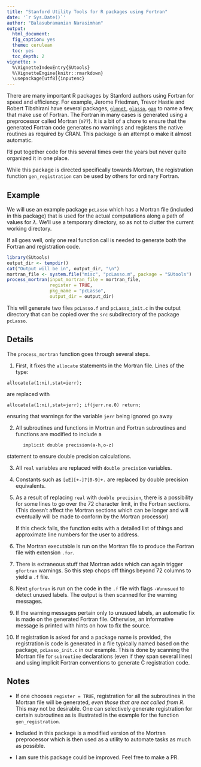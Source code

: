 ```yaml
---
title: "Stanford Utility Tools for R packages using Fortran"
date: '`r Sys.Date()`'
author: "Balasubramanian Narasimhan"
output:
  html_document:
  fig_caption: yes
  theme: cerulean
  toc: yes
  toc_depth: 2
vignette: >
  %\VignetteIndexEntry{SUtools}
  %\VignetteEngine{knitr::rmarkdown}
  \usepackage[utf8]{inputenc}
---
```


There are many important R packages by Stanford authors using Fortran
for speed and efficiency. For example, Jerome Friedman, Trevor Hastie
and Robert Tibshirani have several packages,
[`glmnet`](https://cran.r-project.org/package=glmnet),
[`glasso`](https://cran.r-project.org/package=glasso),
[`gam`](https://cran.r-project.org/package=gam) to name a few, that
make use of Fortran. The Fortran in many cases is generated using a
preprocessor called Mortran (`m77`). It is a bit of a chore to ensure
that the generated Fortran code generates no warnings and registers
the native routines as required by CRAN.  This package is an attempt o
make it almost automatic. 

I'd put together code for this several times over the years but never
quite organized it in one place. 

While this package is directed specifically towards Mortran, the
registration function `gen_registration` can be used by others for
ordinary Fortran.

## Example

We will use an example package `pcLasso` which has a Mortran file
(included in this package) that is used for the actual computations
along a path of values for $\lambda$.  We'll use a temporary
directory, so as not to clutter the current working directory.

If all goes well, only one real function call is needed to generate
both the Fortran and registration code. 

```r
library(SUtools)
output_dir <- tempdir()
cat("Output will be in", output_dir, "\n")
mortran_file <- system.file("misc", "pcLasso.m", package = "SUtools")
process_mortran(input_mortran_file = mortran_file,
                register = TRUE,
                pkg_name = "pcLasso",
                output_dir = output_dir)
```

This will generate two files `pcLasso.f` and `pcLasso_init.c` in the
output directory that can be copied over the `src` subdirectory of the
package `pcLasso`.

## Details

The `process_mortran` function goes through several steps.

1. First, it fixes the `allocate` statements in the Mortran
   file. Lines of the type: 
```
allocate(a(1:ni),stat=ierr);
``` 
are replaced with 
```
allocate(a(1:ni),stat=jerr); if(jerr.ne.0) return;
```
ensuring that warnings for the variable `jerr` being ignored go away

2. All subroutines and functions in Mortran and Fortran subroutines
   and functions are modified to include a 
```
      implicit double precision(a-h,o-z)
```
statement to ensure double precision calculations.

3. All `real` variables are replaced with `double precision`
   variables. 

4. Constants such as `[eE][+-]?[0-9]+.` are replaced by double
   precision equivalents. 

5. As a result of replacing `real` with `double precision`, there is a
   possibility for some lines to go over the 72 character limit,
   in the Fortran sections.  (This doesn't affect the Mortran sections
   which can be longer and will eventually will be made to conform by
   the Mortran processor)
   
   If this check fails, the function exits with a detailed list of
   things and approximate line numbers for the user to address.
   
6. The Mortran executable is run on the Mortran file to produce the
   Fortran file with extension `.for`. 

7. There is extraneous stuff that Mortran adds which can again trigger
   `gfortran` warnings. So this step chops off things beyond 72
   columns to yield a `.f` file.

8. Next `gfortran` is run on the code in the `.f` file with flags
   `-Wunusued` to detect unused labels. The output is then scanned for
   the warning messages.
   
9. If the warning messages pertain only to unusued labels, an
   automatic fix is made on the generated Fortran file. Otherwise, an
   informative message is printed with hints on how to fix the source.
   
10. If registration is asked for and a package name is provided, the
    registration is code is generated in a file typically named based
    on the package, `pcLasso_init.c` in our example. This is done by
    scanning the Mortran file for `subroutine` declarations (even if
    they span several lines) and using implicit Fortran conventions to
    generate C registration code. 
	
## Notes

- If one chooses `register = TRUE`, registration for all the
  subroutines in the Mortran file will be generated, _even those that
  are not called from R_. This may not be desirable. One can
  selectively generate registration for certain subroutines as is
  illustrated in the example for the function `gen_registration`.

- Included in this package is a modified version of the Mortran
  preprocessor which is then used as a utility to automate tasks as
  much as possible.

- I am sure this package could be improved. Feel free to make a PR.








